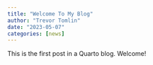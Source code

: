 ```yaml
---
title: "Welcome To My Blog"
author: "Trevor Tomlin"
date: "2023-05-07"
categories: [news]
---
```


This is the first post in a Quarto blog. Welcome!